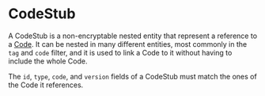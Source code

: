 # CodeStub

A CodeStub is a non-encryptable nested entity that represent a reference to a [Code](/explanations/data-model/code). 
It can be nested in many different entities, most commonly in the `tag` and `code` filter, and it is used to link a Code 
to it without having to include the whole Code.

The `id`, `type`, `code`, and `version` fields of a CodeStub must match the ones of the Code it references.